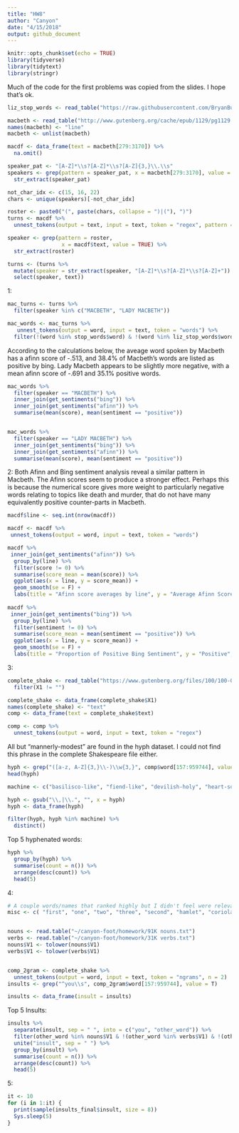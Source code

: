 ```yaml
---
title: "HW8"
author: "Canyon"
date: "4/15/2018"
output: github_document
---
```


```r
knitr::opts_chunk$set(echo = TRUE)
library(tidyverse)
library(tidytext)
library(stringr)

```
Much of the code for the first problems was copied from the slides. I hope that's ok.
```r
liz_stop_words <- read_table("https://raw.githubusercontent.com/BryanBumgardner/gutenburg_nlp/master/stopwords_elizabethan", col_names = "word") 

macbeth <- read_table("http://www.gutenberg.org/cache/epub/1129/pg1129.txt") 
names(macbeth) <- "line"
macbeth <- unlist(macbeth)

macdf <- data_frame(text = macbeth[279:3170]) %>%
  na.omit()
```

```r
speaker_pat <- "[A-Z]*\\s?[A-Z]*\\s?[A-Z]{3,}\\.\\s"
speakers <- grep(pattern = speaker_pat, x = macbeth[279:3170], value = TRUE) %>%
  str_extract(speaker_pat)

```

```r
not_char_idx <- c(15, 16, 22)
chars <- unique(speakers)[-not_char_idx]
```

```r
roster <- paste0("(", paste(chars, collapse = ")|("), ")")
turns <- macdf %>%
  unnest_tokens(output = text, input = text, token = "regex", pattern = roster)

speaker <- grep(pattern = roster,
                 x = macdf$text, value = TRUE) %>%
  str_extract(roster)

```

```r
turns <- (turns %>%
  mutate(speaker = str_extract(speaker, "[A-Z]*\\s?[A-Z]*\\s?[A-Z]+")) %>%
  select(speaker, text))
```
1:
```r
mac_turns <- turns %>%
  filter(speaker %in% c("MACBETH", "LADY MACBETH"))

mac_words <- mac_turns %>% 
   unnest_tokens(output = word, input = text, token = "words") %>%
  filter(!(word %in% stop_words$word) & !(word %in% liz_stop_words$word))
```

According to the calculations below, the aveage word spoken by Macbeth has a afinn score of -.513, and 38.4% of Macbeth's words are listed as positive by bing. Lady Macbeth appears to be slightly more negative, with a mean afinn score of -.691 and 35.1% positive words.
```r
mac_words %>%
  filter(speaker == "MACBETH") %>%
  inner_join(get_sentiments("bing")) %>%
  inner_join(get_sentiments("afinn")) %>%
  summarise(mean(score), mean(sentiment == "positive"))


mac_words %>%
  filter(speaker == "LADY MACBETH") %>%
  inner_join(get_sentiments("bing")) %>%
  inner_join(get_sentiments("afinn")) %>%
  summarise(mean(score), mean(sentiment == "positive"))
```
2: Both Afinn and Bing sentiment analysis reveal a similar pattern in Macbeth. The Afinn scores seem to produce a stronger effect. Perhaps this is because the numerical score gives more weight to particularly negative words relating to topics like death and murder, that do not have many equivalently positive counter-parts in Macbeth.
```r
macdf$line <- seq.int(nrow(macdf))

macdf <- macdf %>% 
 unnest_tokens(output = word, input = text, token = "words")

macdf %>% 
 inner_join(get_sentiments("afinn")) %>%
  group_by(line) %>%
  filter(score != 0) %>%
  summarise(score_mean = mean(score)) %>%
  ggplot(aes(x = line, y = score_mean)) +
  geom_smooth(se = F) +
  labs(title = "Afinn score averages by line", y = "Average Afinn Score", x = "Line")
 
macdf %>% 
 inner_join(get_sentiments("bing")) %>%
  group_by(line) %>%
  filter(sentiment != 0) %>%
  summarise(score_mean = mean(sentiment == "positive")) %>%
  ggplot(aes(x = line, y = score_mean)) +
  geom_smooth(se = F) +
  labs(title = "Proportion of Positive Bing Sentiment", y = "Positive", x = "Line")
```


3:
```r
complete_shake <- read_table("https://www.gutenberg.org/files/100/100-0.txt") %>%
  filter(X1 != "") 

complete_shake <- data_frame(complete_shake$X1)
names(complete_shake) <- "text"
comp <- data_frame(text = complete_shake$text)
```

```r
comp <- comp %>%
  unnest_tokens(output = word, input = text, token = "regex")
```

All but "mannerly-modest" are found in the hyph dataset. I could not find this phrase in the complete Shakespeare file either.
```r
hyph <- grep("([a-z, A-Z]{3,}\\-)\\w{3,}", comp$word[157:959744], value = T)
head(hyph)

machine <- c("basilisco-like", "fiend-like", "devilish-holy", "heart-sore", "sea-room", "feast-won", "mannerly-modest", "daring-hardy")

hyph <- gsub("\\,|\\.", "", x = hyph)
hyph <- data_frame(hyph)

filter(hyph, hyph %in% machine) %>%
  distinct()
```

Top 5 hyphenated words: 
```r
hyph %>% 
  group_by(hyph) %>%
  summarise(count = n()) %>% 
  arrange(desc(count)) %>%
  head(5)
```
4:

```r
# A couple words/names that ranked highly but I didn't feel were relevant
misc <- c( "first", "one", "two", "three", "second", "hamlet", "coriolanus", "brutus", "desdemona", "mercy", "good", "falstaff")


nouns <- read.table("~/canyon-foot/homework/91K nouns.txt")
verbs <- read.table("~/canyon-foot/homework/31K verbs.txt")
nouns$V1 <- tolower(nouns$V1)
verbs$V1 <- tolower(verbs$V1)


comp_2gram <- complete_shake %>%
  unnest_tokens(output = word, input = text, token = "ngrams", n = 2)
insults <- grep("^you\\s", comp_2gram$word[157:959744], value = T)

insults <- data_frame(insult = insults)


```
Top 5 Insults:

```r
insults %>% 
  separate(insult, sep = " ", into = c("you", "other_word")) %>%
  filter(other_word %in% nouns$V1 & !(other_word %in% verbs$V1) & !(other_word %in% liz_stop_words$word) & !(other_word %in% misc)) %>%
  unite("insult", sep = " ") %>%
  group_by(insult) %>%
  summarise(count = n()) %>%
  arrange(desc(count)) %>%
  head(5)
```
5:
```r
it <- 10
for (i in 1:it) {
  print(sample(insults_final$insult, size = 8))
  Sys.sleep(5)
}
```



















